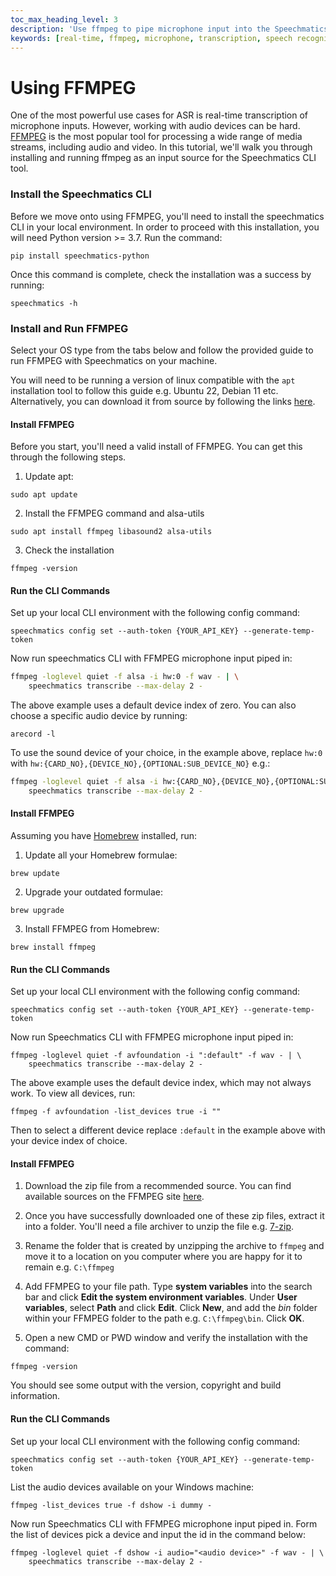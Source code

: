 ```yaml
---
toc_max_heading_level: 3
description: 'Use ffmpeg to pipe microphone input into the Speechmatics Real-Time API'
keywords: [real-time, ffmpeg, microphone, transcription, speech recognition, asr, transcription api]
---
```



# Using FFMPEG

One of the most powerful use cases for ASR is real-time transcription of microphone inputs. However, working with audio devices can be hard. [FFMPEG](https://ffmpeg.org/) is the most popular tool for processing a wide range of media streams, including audio and video. In this tutorial, we'll walk you through installing and running ffmpeg as an input source for the Speechmatics CLI tool.

### Install the Speechmatics CLI

Before we move onto using FFMPEG, you'll need to install the speechmatics CLI in your local environment. In order to proceed with this installation, you will need Python version >= 3.7. Run the command:

```cli
pip install speechmatics-python
```

Once this command is complete, check the installation was a success by running:

```
speechmatics -h
```

### Install and Run FFMPEG

Select your OS type from the tabs below and follow the provided guide to run FFMPEG with Speechmatics on your machine.

<Tabs className="code-tabs" groupId="programming-language">
    <TabItem value="linux" label="Linux">

You will need to be running a version of linux compatible with the `apt` installation tool to follow this guide e.g. Ubuntu 22, Debian 11 etc. Alternatively, you can download it from source by following the links [here](https://ffmpeg.org/download.html#build-linux).

#### Install FFMPEG

Before you start, you'll need a valid install of FFMPEG. You can get this through the following steps.

1. Update apt:

```cli
sudo apt update
```

2. Install the FFMPEG command and alsa-utils

```cli
sudo apt install ffmpeg libasound2 alsa-utils
```

3. Check the installation

```cli
ffmpeg -version
```

#### Run the CLI Commands

Set up your local CLI environment with the following config command:

```cli
speechmatics config set --auth-token {YOUR_API_KEY} --generate-temp-token
```

Now run speechmatics CLI with FFMPEG microphone input piped in:

```bash
ffmpeg -loglevel quiet -f alsa -i hw:0 -f wav - | \
    speechmatics transcribe --max-delay 2 -
```

The above example uses a default device index of zero. You can also choose a specific audio device by running:

```
arecord -l
```

To use the sound device of your choice, in the example above, replace `hw:0` with `hw:{CARD_NO},{DEVICE_NO},{OPTIONAL:SUB_DEVICE_NO}` e.g.:

```bash
ffmpeg -loglevel quiet -f alsa -i hw:{CARD_NO},{DEVICE_NO},{OPTIONAL:SUB_DEVICE_NO} -f wav - | \
    speechmatics transcribe --max-delay 2 -
```

  </TabItem>
   <TabItem value="mac" label="Mac">

#### Install FFMPEG

Assuming you have [Homebrew](https://brew.sh/) installed, run:

1. Update all your Homebrew formulae:

```cli
brew update
```

2. Upgrade your outdated formulae:

```cli
brew upgrade
```

3. Install FFMPEG from Homebrew:

```cli
brew install ffmpeg
```

#### Run the CLI Commands

Set up your local CLI environment with the following config command:

```cli
speechmatics config set --auth-token {YOUR_API_KEY} --generate-temp-token
```

Now run Speechmatics CLI with FFMPEG microphone input piped in:

```cli
ffmpeg -loglevel quiet -f avfoundation -i ":default" -f wav - | \
    speechmatics transcribe --max-delay 2 -
```

The above example uses the default device index, which may not always work. To view all devices, run:

```
ffmpeg -f avfoundation -list_devices true -i ""
```

Then to select a different device replace `:default` in the example above with your device index of choice.

  </TabItem>
  <TabItem value="windows" label="Windows">

#### Install FFMPEG

1. Download the zip file from a recommended source. You can find available sources on the FFMPEG site [here](https://ffmpeg.org/download.html#build-windows).

2. Once you have successfully downloaded one of these zip files, extract it into a folder. You'll need a file archiver to unzip the file e.g. [7-zip](https://7-zip.org/download.html).

3. Rename the folder that is created by unzipping the archive to `ffmpeg` and move it to a location on you computer where you are happy for it to remain e.g. `C:\ffmpeg`

4. Add FFMPEG to your file path. Type **system variables** into the search bar and click **Edit the system environment variables**. Under **User variables**, select **Path** and click **Edit**. Click **New**, and add the _bin_ folder within your FFMPEG folder to the path e.g. `C:\ffmpeg\bin`. Click **OK**.

5. Open a new CMD or PWD window and verify the installation with the command:

```
ffmpeg -version
```

You should see some output with the version, copyright and build information.

#### Run the CLI Commands

Set up your local CLI environment with the following config command:

```cli
speechmatics config set --auth-token {YOUR_API_KEY} --generate-temp-token
```

List the audio devices available on your Windows machine:

```
ffmpeg -list_devices true -f dshow -i dummy -
```

Now run Speechmatics CLI with FFMPEG microphone input piped in. Form the list of devices pick a device and input the id in the command below:

```cli
ffmpeg -loglevel quiet -f dshow -i audio="<audio device>" -f wav - | \
    speechmatics transcribe --max-delay 2 -
```

  </TabItem>
</Tabs>
